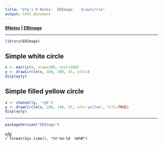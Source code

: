 ```yaml
---
title: "efg's R Notes:  EBImage:   drawCircle"
output: html_document
---
```


**[RNotes](../../index.html) | [EBImage](index.html)** 

*****

```r
library(EBImage)
```

## Simple white circle

```r
x <- matrix(0, nrow=300, ncol=300)
y <- drawCircle(x, 100, 200, 47, col=1)
display(y)
```
  
## Simple filled yellow circle

```r
x <- channel(y, 'rgb')
y <- drawCircle(x, 200, 140, 57, col='yellow', fill=TRUE)
display(y)
```

*****

```r
packageVersion("EBImage")
```

*efg*  
`r format(Sys.time(), "%Y-%m-%d  %H%M")` 